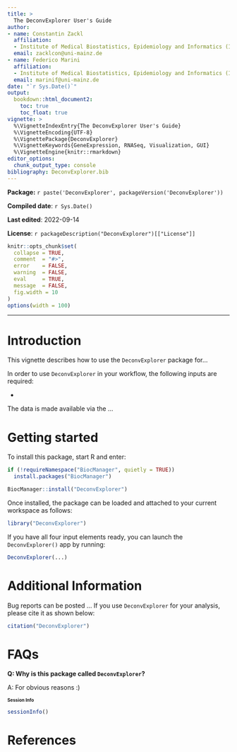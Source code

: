 ```yaml
---
title: >
  The DeconvExplorer User's Guide
author:
- name: Constantin Zackl
  affiliation: 
  - Institute of Medical Biostatistics, Epidemiology and Informatics (IMBEI), Mainz
  email: zacklcon@uni-mainz.de
- name: Federico Marini
  affiliation: 
  - Institute of Medical Biostatistics, Epidemiology and Informatics (IMBEI), Mainz
  email: marinif@uni-mainz.de
date: "`r Sys.Date()`"
output: 
  bookdown::html_document2:
    toc: true
    toc_float: true
vignette: >
  %\VignetteIndexEntry{The DeconvExplorer User's Guide}
  %\VignetteEncoding{UTF-8}  
  %\VignettePackage{DeconvExplorer}
  %\VignetteKeywords{GeneExpression, RNASeq, Visualization, GUI}
  %\VignetteEngine{knitr::rmarkdown}
editor_options: 
  chunk_output_type: console
bibliography: DeconvExplorer.bib
---
```


<style type="text/css">
.smaller {
  font-size: 10px
}
</style>

**Package:** `r paste('DeconvExplorer', packageVersion('DeconvExplorer'))`

**Compiled date**: `r Sys.Date()`

**Last edited**: 2022-09-14

**License**: `r packageDescription("DeconvExplorer")[["License"]]`

```r
knitr::opts_chunk$set(
  collapse = TRUE,
  comment  = "#>",
  error    = FALSE,
  warning  = FALSE,
  eval     = TRUE,
  message  = FALSE,
  fig.width = 10
)
options(width = 100)
```

---

# Introduction {#introduction}

This vignette describes how to use the `DeconvExplorer` package for...



In order to use `DeconvExplorer` in your workflow, the following inputs are required: 

- 



The data is made available via the ...



# Getting started {#gettingstarted}

To install this package, start R and enter:

```r
if (!requireNamespace("BiocManager", quietly = TRUE))
  install.packages("BiocManager")

BiocManager::install("DeconvExplorer")
```

Once installed, the package can be loaded and attached to your current workspace as follows:

```r
library("DeconvExplorer")
```

If you have all four input elements ready, you can launch the `DeconvExplorer()` app by running:

```r
DeconvExplorer(...)
```



# Additional Information {#additionalinfo}

Bug reports can be posted ...
If you use `DeconvExplorer` for your analysis, please cite it as shown below:

```r
citation("DeconvExplorer")
```


# FAQs {#faqs}

**Q: Why is this package called `DeconvExplorer`?**

A: For obvious reasons :) 

# Session Info {- .smaller}

```r
sessionInfo()
```

# References {-}
